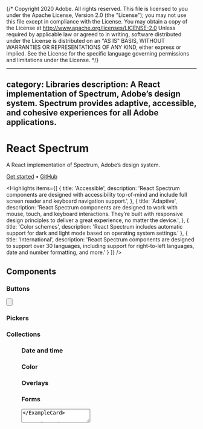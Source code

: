 {/* Copyright 2020 Adobe. All rights reserved.
This file is licensed to you under the Apache License, Version 2.0 (the "License");
you may not use this file except in compliance with the License. You may obtain a copy
of the License at http://www.apache.org/licenses/LICENSE-2.0
Unless required by applicable law or agreed to in writing, software distributed under
the License is distributed on an "AS IS" BASIS, WITHOUT WARRANTIES OR REPRESENTATIONS
OF ANY KIND, either express or implied. See the License for the specific language
governing permissions and limitations under the License. */}




---
category: Libraries
description: A React implementation of Spectrum, Adobe’s design system. Spectrum provides adaptive, accessible, and cohesive experiences for all Adobe applications.
---

# React Spectrum

A React implementation of Spectrum, Adobe’s design system.

<p className={clsx(typographyStyles['spectrum-Body2'], styles.homeLinks)}>
  <a href="getting-started.html" className={clsx(linkStyle['spectrum-Link'], styles.link)}>Get started</a>
  <span aria-hidden="true">•</span>
  <a href="https://github.com/adobe/react-spectrum" className={clsx(linkStyle['spectrum-Link'], styles.link)}>GitHub</a>
</p>

<Hero
  narrow={heroNarrow}
  narrow2x={heroNarrow2x}
  narrowWebp={heroNarrowWebp}
  narrow2xWebp={heroNarrow2xWebp}
  wide={heroWide}
  wide2x={heroWide2x}
  wideWebp={heroWideWebp}
  wide2xWebp={heroWide2xWebp}
  alt="React Spectrum hero image" />

<Highlights items={[
  {
    title: 'Accessible',
    description: 'React Spectrum components are designed with accessibility top-of-mind and include full screen reader and keyboard navigation support.',
  },
  {
    title: 'Adaptive',
    description: 'React Spectrum components are designed to work with mouse, touch, and keyboard interactions. They’re built with responsive design principles to deliver a great experience, no matter the device.',
  },
  {
    title: 'Color schemes',
    description: 'React Spectrum includes automatic support for dark and light mode based on operating system settings.'
  },
  {
    title: 'International',
    description: 'React Spectrum components are designed to support over 30 languages, including support for right-to-left languages, date and number formatting, and more.'
  }
]} />

## Components

### Buttons

<section className={styles.cardGroup}>

<ExampleCard
  url="Button.html"
  title="Button"
  description="A button allows a user to perform an action or to navigate to another page.">
  <Button />
</ExampleCard>

<ExampleCard
  url="ActionButton.html"
  title="ActionButton"
  description="An action button allows a user to perform an action.">
  <ActionButton />
</ExampleCard>

<ExampleCard
  url="ToggleButton.html"
  title="ToggleButton"
  description="A toggle button allows a user to toggle between two states.">
  <ToggleButton />
</ExampleCard>

<ExampleCard
  url="ButtonGroup.html"
  title="ButtonGroup"
  description="A button group is a grouping of buttons whose actions are related to each other.">
  <ButtonGroup />
</ExampleCard>

<ExampleCard
  url="ActionGroup.html"
  title="ActionGroup"
  description="An action group is a grouping of action buttons that are related to each other.">
  <ActionGroup />
</ExampleCard>

<ExampleCard
  url="FileTrigger.html"
  title="FileTrigger"
  description="A file trigger allows a user to access the file system with a Button.">
  <FileTrigger />
</ExampleCard>

</section>

### Pickers

<section className={styles.cardGroup}>

<ExampleCard
  url="ComboBox.html"
  title="ComboBox"
  description="A combobox combines a text input with a listbox, and allows a user to filter a list of options.">
  <ComboBoxAnatomy />
</ExampleCard>

<ExampleCard
  url="Picker.html"
  title="Picker"
  description="A picker displays a collapsible list of options, and allows a user to select one of them.">
  <SelectAnatomy />
</ExampleCard>

</section>

### Collections

<section className={styles.cardGroup}>

<ExampleCard
  url="Menu.html"
  title="Menu"
  description="A menu displays a list of actions or options that a user can choose.">
  <Menu />
</ExampleCard>

<ExampleCard
  url="ListBox.html"
  title="ListBox"
  description="A listbox displays a list of options, and allows a user to select one or more of them.">
  <ListBox />
</ExampleCard>

<ExampleCard
  url="ListView.html"
  title="ListView"
  description="A ListView displays a list of interactive items, with keyboard navigation, row selection, and actions.">
  <ListView />
</ExampleCard>

<ExampleCard
  url="TableView.html"
  title="TableView"
  description="A table view displays data in rows and columns, with row selection and sorting.">
  <Table />
</ExampleCard>
  
<ExampleCard
  url="TagGroup.html"
  title="TagGroup"
  description="A tag group displays a list of items, with support for keyboard navigation and removal.">
  <TagGroup />
</ExampleCard>

</section>

### Date and time

<section className={styles.cardGroup}>

<ExampleCard
  url="DatePicker.html"
  title="DatePicker"
  description="A date picker combines a DateField and a Calendar popover.">
  <DatePicker />
</ExampleCard>

<ExampleCard
  url="DateRangePicker.html"
  title="DateRangePicker"
  description="A date range picker combines two DateFields and a RangeCalendar popover.">
  <DateRangePicker />
</ExampleCard>

<ExampleCard
  url="DateField.html"
  title="DateField"
  description="A date field allows a user to enter and edit date values using a keyboard.">
  <DateField />
</ExampleCard>

<ExampleCard
  url="TimeField.html"
  title="TimeField"
  description="A time field allows a user to enter and edit time values using a keyboard.">
  <TimeField />
</ExampleCard>

<ExampleCard
  url="Calendar.html"
  title="Calendar"
  description="A calendar allows a user to select a single date from a date grid.">
  <Calendar />
</ExampleCard>

<ExampleCard
  url="RangeCalendar.html"
  title="RangeCalendar"
  description="A range calendar allows a user to select a contiguous range of dates.">
  <RangeCalendar />
</ExampleCard>

</section>

### Color

<section className={styles.cardGroup}>

<ExampleCard
  url="ColorPicker.html"
  title="ColorPicker"
  description="A color picker combines a swatch with a customizable popover for editing a color.">
  <ColorPicker />
</ExampleCard>

<ExampleCard
  url="ColorArea.html"
  title="ColorArea"
  description="A color area allows users to adjust two channels of a color value.">
  <ColorArea />
</ExampleCard>

<ExampleCard
  url="ColorSlider.html"
  title="ColorSlider"
  description="A color slider allows users to adjust an individual channel of a color value.">
  <ColorSlider />
</ExampleCard>

<ExampleCard
  url="ColorWheel.html"
  title="ColorWheel"
  description="A color wheel allows users to adjust the hue of a color value on a circular track.">
  <ColorWheel />
</ExampleCard>

<ExampleCard
  url="ColorField.html"
  title="ColorField"
  description="A color field allows users to edit a hex color or individual color channel value.">
  <ColorField />
</ExampleCard>

<ExampleCard
  url="ColorSwatch.html"
  title="ColorSwatch"
  description="A color swatch displays a preview of a selected color.">
  <ColorSwatch />
</ExampleCard>

<ExampleCard
  url="ColorSwatchPicker.html"
  title="ColorSwatchPicker"
  description="A color swatch picker displays a list of color swatches and allows a user to select one of them.">
  <ColorSwatchPicker />
</ExampleCard>

</section>

### Overlays

<section className={styles.cardGroup}>

<ExampleCard
  url="Dialog.html"
  title="Dialog"
  description="A dialog is an overlay shown above other content in an application.">
  <Dialog />
</ExampleCard>

<ExampleCard
  url="DialogTrigger.html"
  title="DialogTrigger"
  description="Displays a dialog in a popover, modal, or tray in response to a trigger.">
  <Popover />
</ExampleCard>

<ExampleCard
  url="Tooltip.html"
  title="Tooltip"
  description="A tooltip displays a description of an element on hover or focus.">
  <Tooltip />
</ExampleCard>

<ExampleCard
  url="ContextualHelp.html"
  title="ContextualHelp"
  description="Contextual help shows extra information about an adjacent component.">
  <ContextualHelp />
</ExampleCard>

</section>

### Forms

<section className={styles.cardGroup}>

<ExampleCard
  url="Checkbox.html"
  title="Checkbox"
  description="A checkbox allows a user to select an individual option.">
  <Checkbox />
</ExampleCard>

<ExampleCard
  url="CheckboxGroup.html"
  title="CheckboxGroup"
  description="A checkbox group allows a user to select one or more items in a list of options.">
  <CheckboxGroup />
</ExampleCard>

<ExampleCard
  url="RadioGroup.html"
  title="RadioGroup"
  description="A radio group allows a user to select a single item from a list of options.">
  <RadioGroup />
</ExampleCard>

<ExampleCard
  url="Switch.html"
  title="Switch"
  description="A switch allows a user to turn a setting on or off.">
  <Switch />
</ExampleCard>

<ExampleCard
  url="TextField.html"
  title="TextField"
  description="A text field allows a user to enter a plain text value with a keyboard.">
  <TextField />
</ExampleCard>

<ExampleCard
  url="TextArea.html"
  title="TextArea"
  description="A text area allows a user to enter a multi-line text value with a keyboard.">
  <TextArea />
</ExampleCard>

<ExampleCard
  url="SearchField.html"
  title="SearchField"
  description="A search field allows a user to enter and clear a search query.">
  <SearchField />
</ExampleCard>

<ExampleCard
  url="NumberField.html"
  title="NumberField"
  description="A number field allows a user to enter, increment, or decrement a numeric value.">
  <NumberField />
</ExampleCard>

<ExampleCard
  url="Form.html"
  title="Form"
  description="A form provides layout and alignment for a grouping of fields.">
  <Form />
</ExampleCard>

<ExampleCard
  url="Slider.html"
  title="Slider"
  description="A slider allows a user to select a numeric value within a range.">
  <Slider />
</ExampleCard>

<ExampleCard
  url="RangeSlider.html"
  title="RangeSlider"
  description="A range slider allows a user to select a range of values within a larger range.">
  <RangeSlider />
</ExampleCard>

</section>

### Navigation

<section className={styles.cardGroup}>

<ExampleCard
  url="Tabs.html"
  title="Tabs"
  description="Tabs organize content into multiple sections, and allow a user to view one at a time.">
  <Tabs />
</ExampleCard>

<ExampleCard
  url="Link.html"
  title="Link"
  description="A link allows a user to navigate to another page.">
  <Link />
</ExampleCard>

<ExampleCard
  url="Breadcrumbs.html"
  title="Breadcrumbs"
  description="Breadcrumbs display a hierarchy of links to the current page or resource.">
  <Breadcrumbs />
</ExampleCard>

</section>

### Status

<section className={styles.cardGroup}>

<ExampleCard
  url="ProgressBar.html"
  title="ProgressBar"
  description="A progress bar shows progress of an operation over time with a linear representation.">
  <ProgressBar />
</ExampleCard>

<ExampleCard
  url="ProgressCircle.html"
  title="ProgressCircle"
  description="A progress circle shows progress of an operation over time with a circular representation.">
  <ProgressCircle />
</ExampleCard>

<ExampleCard
  url="Meter.html"
  title="Meter"
  description="A meter represents a quantity within a known range, or a fractional value.">
  <Meter />
</ExampleCard>

<ExampleCard
  url="LabeledValue.html"
  title="LabeledValue"
  description="A labeled value displays a non-editable value with a label, with locale-specific formatting.">
  <LabeledValue />
</ExampleCard>

<ExampleCard
  url="StatusLight.html"
  title="StatusLight"
  description="A status light displays the status or category of an entity.">
  <StatusLight />
</ExampleCard>

<ExampleCard
  url="Badge.html"
  title="Badge"
  description="A badge displays color-categorized metadata for an object.">
  <Badge />
</ExampleCard>

</section>

### Drag and drop
<section className={styles.cardGroup}>

<ExampleCard
  url="DropZone.html"
  title="DropZone"
  description="A drop zone is an area into which one or multiple objects can be dragged and dropped.">
  <DropZone />
</ExampleCard>

</section>